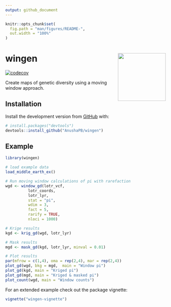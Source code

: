 ```yaml
---
output: github_document
---
```


<!-- README.md is generated from README.Rmd. Please edit that file -->

```r
knitr::opts_chunk$set(
  fig.path = "man/figures/README-",
  out.width = "100%"
)
```

# wingen <img src="man/figures/logo.png" align="right" height=150 />

<!-- badges: start -->
<!-- [![R-CMD-check](https://github.com/AnushaPB/wingen/actions/workflows/check-release.yaml/badge.svg)](https://github.com/AnushaPB/wingen/actions/workflows/check-release.yaml) -->
[![codecov](https://codecov.io/gh/AnushaPB/wingen/branch/main/graph/badge.svg?token=P4Z35HFR4Y)](https://codecov.io/gh/AnushaPB/wingen)
<!-- badges: end -->

Create maps of genetic diversity using a moving window approach.

## Installation

Install the development version from [GitHub](https://github.com/) with:

``` r
# install.packages("devtools")
devtools::install_github("AnushaPB/wingen")
```

## Example

```r
library(wingen)

# load example data
load_middle_earth_ex()
```

```r
# Run moving window calculations of pi with rarefaction
wgd <- window_gd(lotr_vcf,
          lotr_coords,
          lotr_lyr,
          stat = "pi",
          wdim = 3,
          fact = 5,
          rarify = TRUE,
          nloci = 1000)

# Krige results
kgd <- krig_gd(wgd, lotr_lyr)

# Mask results
mgd <- mask_gd(kgd, lotr_lyr, minval = 0.01)

# Plot results
par(mfrow = c(1,4), oma = rep(2,4), mar = rep(2,4))
plot_gd(wgd, bkg = mgd,  main = "Window pi")
plot_gd(kgd, main = "Kriged pi")
plot_gd(mgd, main = "Kriged & masked pi")
plot_count(wgd, main = "Window counts")
```

For an extended example check out the package vignette:

``` r
vignette("wingen-vignette")
```


